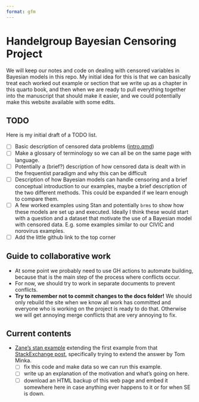 ```yaml
---
format: gfm
---
```


# Handelgroup Bayesian Censoring Project

<!-- THIS FILE IS GENERATED BY README.Qmd, PLEASE EDIT THAT INSTEAD! -->

We will keep our notes and code on dealing with censored variables in Bayesian
models in this repo. My initial idea for this is that we can basically treat
each worked out example or section that we write up as a chapter in this
quarto book, and then when we are ready to pull everything together into the
manuscript that should make it easier, and we could potentially make this
website available with some edits.

## TODO

Here is my initial draft of a TODO list.

- [ ] Basic description of censored data problems ([intro.qmd](intro.qmd))
- [ ] Make a glossary of terminology so we can all be on the same page with
language.
- [ ] Potentially a (brief?) description of how censored data is dealt with
in the frequentist paradigm and why this can be difficult
- [ ] Description of how Bayesian models can handle censoring and a brief
conceptual introduction to our examples, maybe a brief description of the
two different methods. This could be expanded if we learn enough to compare
them.
- [ ] A few worked examples using Stan and potentially `brms` to show how these
models are set up and executed. Ideally I think these would start with a
question and a dataset that motivate the use of a Bayesian model with censored
data. E.g. some examples similar to our CIVIC and norovirus examples.
- [ ] Add the little github link to the top corner

## Guide to collaborative work

- At some point we probably need to use GH actions to automate building, because
that is the main step of the process where conflicts occur.
- For now, we should try to work in separate documents to prevent conflicts.
- **Try to remember not to commit changes to the docs folder!** We should only
rebuild the site when we know all work has committed and everyone who is working
on the project is ready to do that. Otherwise we will get annoying merge
conflicts that are very annoying to fix.

## Current contents

* [Zane's stan example](demo.Stan) extending the first example from that
[StackExchange post](https://stats.stackexchange.com/questions/482079/how-best-to-deal-with-a-left-censored-predictor-because-of-detection-limits-in), specifically
trying to extend the answer by Tom Minka.
  - [ ] fix this code and make data so we can run this example.
  - [ ] write up an explanation of the motivation and what's going on here.
  - [ ] download an HTML backup of this web page and embed it somewhere here
  in case anything ever happens to it or for when SE is down.


